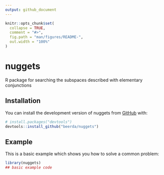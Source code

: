 ```yaml
---
output: github_document
---
```


<!-- README.md is generated from README.Rmd. Please edit that file -->

```r
knitr::opts_chunk$set(
  collapse = TRUE,
  comment = "#>",
  fig.path = "man/figures/README-",
  out.width = "100%"
)
```

# nuggets

<!-- badges: start -->
<!-- badges: end -->

R package for searching the subspaces described with elementary conjunctions


## Installation

You can install the development version of nuggets from [GitHub](https://github.com/) with:

``` r
# install.packages("devtools")
devtools::install_github("beerda/nuggets")
```

## Example

This is a basic example which shows you how to solve a common problem:

```r
library(nuggets)
## basic example code
```

